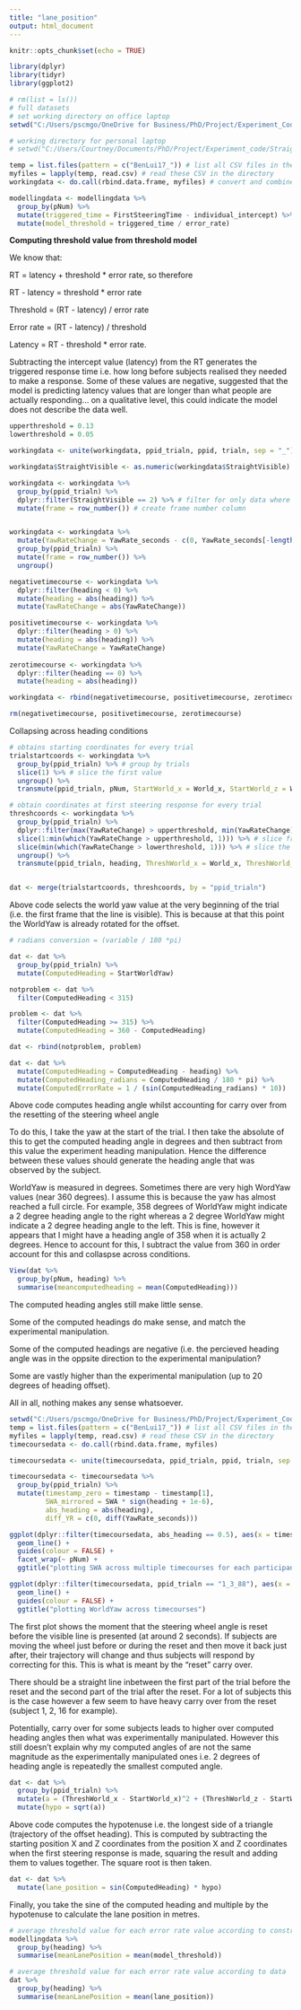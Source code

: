 ```yaml
---
title: "lane_position"
output: html_document
---
```


```r
knitr::opts_chunk$set(echo = TRUE)
```

```r

library(dplyr)
library(tidyr)
library(ggplot2)

```

```r
# rm(list = ls()) 
# full datasets
# set working directory on office laptop
setwd("C:/Users/pscmgo/OneDrive for Business/PhD/Project/Experiment_Code/Straights/Full_Data") 

# working directory for personal laptop
# setwd("C:/Users/Courtney/Documents/PhD/Project/Experiment_code/Straights/Full_Data")

temp = list.files(pattern = c("BenLui17_")) # list all CSV files in the directory
myfiles = lapply(temp, read.csv) # read these CSV in the directory
workingdata <- do.call(rbind.data.frame, myfiles) # convert and combine the CSV files into dataframe

```


```r

modellingdata <- modellingdata %>%
  group_by(pNum) %>%
  mutate(triggered_time = FirstSteeringTime - individual_intercept) %>%
  mutate(model_threshold = triggered_time / error_rate)

```

**Computing threshold value from threshold model**

We know that: 

RT = latency + threshold * error rate, so therefore

RT - latency = threshold * error rate

Threshold = (RT - latency) / error rate

Error rate = (RT - latency) / threshold

Latency = RT - threshold * error rate.

Subtracting the intercept value (latency) from the RT generates the triggered response time i.e. how long before subjects realised they needed to make a response. Some of these values are negative, suggested that the model is predicting latency values that are longer than what people are actually responding... on a qualitative level, this could indicate the model does not describe the data well.

```r

upperthreshold = 0.13
lowerthreshold = 0.05

workingdata <- unite(workingdata, ppid_trialn, ppid, trialn, sep = "_") # create unique ppid_trialn ID

workingdata$StraightVisible <- as.numeric(workingdata$StraightVisible) # changes factor to numeric, 1 = false, 2 = true

workingdata <- workingdata %>%
  group_by(ppid_trialn) %>%
  dplyr::filter(StraightVisible == 2) %>% # filter for only data where central line is visible
  mutate(frame = row_number()) # create frame number column


workingdata <- workingdata %>%
  mutate(YawRateChange = YawRate_seconds - c(0, YawRate_seconds[-length(YawRate_seconds)])) %>% # difference in yaw rate
  group_by(ppid_trialn) %>%
  mutate(frame = row_number()) %>%
  ungroup()

```


```r

negativetimecourse <- workingdata %>%
  dplyr::filter(heading < 0) %>%
  mutate(heading = abs(heading)) %>%
  mutate(YawRateChange = abs(YawRateChange))

positivetimecourse <- workingdata %>%
  dplyr::filter(heading > 0) %>%
  mutate(heading = abs(heading)) %>%
  mutate(YawRateChange = YawRateChange)
  
zerotimecourse <- workingdata %>%
  dplyr::filter(heading == 0) %>%
  mutate(heading = abs(heading)) 

workingdata <- rbind(negativetimecourse, positivetimecourse, zerotimecourse)

rm(negativetimecourse, positivetimecourse, zerotimecourse)


```

Collapsing across heading conditions

```r

# obtains starting coordinates for every trial
trialstartcoords <- workingdata %>%
  group_by(ppid_trialn) %>% # group by trials
  slice(1) %>% # slice the first value
  ungroup() %>%
  transmute(ppid_trialn, pNum, StartWorld_x = World_x, StartWorld_z = World_z, StartWorldYaw = WorldYaw) # save values

# obtain coordinates at first steering response for every trial 
threshcoords <- workingdata %>%
  group_by(ppid_trialn) %>%
  dplyr::filter(max(YawRateChange) > upperthreshold, min(YawRateChange) < lowerthreshold) %>% # filter lowest yaw rate change smaller than the lower theshold, # filter largest yaw rate change greater than the upper threshold
  slice(1:min(which(YawRateChange > upperthreshold, 1))) %>% # slice from the first yaw value, to the first yaw value above the upper thrshold
  slice(min(which(YawRateChange > lowerthreshold, 1))) %>% # slice the row at the minimum yaw rate above the lower threshold to get start of the response
  ungroup() %>%
  transmute(ppid_trialn, heading, ThreshWorld_x = World_x, ThreshWorld_z = World_z, ThreshWorldYaw = WorldYaw, ThreshYawRateChange = YawRateChange)


dat <- merge(trialstartcoords, threshcoords, by = "ppid_trialn")

```

Above code selects the world yaw value at the very beginning of the trial (i.e. the first frame that the line is visible). This is because at that this point the WorldYaw is already rotated for the offset.

```r

# radians conversion = (variable / 180 *pi)

dat <- dat %>%
  group_by(ppid_trialn) %>%
  mutate(ComputedHeading = StartWorldYaw) 

notproblem <- dat %>%
  filter(ComputedHeading < 315)

problem <- dat %>%
  filter(ComputedHeading >= 315) %>%
  mutate(ComputedHeading = 360 - ComputedHeading)

dat <- rbind(notproblem, problem)

dat <- dat %>%
  mutate(ComputedHeading = ComputedHeading - heading) %>%
  mutate(ComputedHeading_radians = ComputedHeading / 180 * pi) %>%
  mutate(ComputedErrorRate = 1 / (sin(ComputedHeading_radians) * 10))

```

Above code computes heading angle whilst accounting for carry over from the resetting of the steering wheel angle

To do this, I take the yaw at the start of the trial. I then take the absolute of this to get the computed heading angle in degrees and then subtract from this value the experiment heading manipulation. Hence the difference between these values should generate the heading angle that was observed by the subject.

WorldYaw is measured in degrees. Sometimes there are very high WordYaw values (near 360 degrees). I assume this is because the yaw has almost reached a full circle. For example, 358 degrees of WorldYaw might indicate a 2 degree heading angle to the right whereas a 2 degree WorldYaw might indicate a 2 degree heading angle to the left. This is fine, however it appears that I might have a heading angle of 358 when it is actually 2 degrees. Hence to account for this, I subtract the value from 360 in order account for this and collaspse across conditions.

```r

View(dat %>% 
  group_by(pNum, heading) %>%
  summarise(meancomputedheading = mean(ComputedHeading)))

```

The computed heading angles still make little sense. 

Some of the computed headings do make sense, and match the experimental manipulation.

Some of the computed headings are negative (i.e. the percieved heading angle was in the oppsite direction to the experimental manipulation?

Some are vastly higher than the experimental manipulation (up to 20 degrees of heading offset).

All in all, nothing makes any sense whatsoever.

```r

setwd("C:/Users/pscmgo/OneDrive for Business/PhD/Project/Experiment_Code/Straights/Full_Data") 
temp = list.files(pattern = c("BenLui17_")) # list all CSV files in the directory
myfiles = lapply(temp, read.csv) # read these CSV in the directory
timecoursedata <- do.call(rbind.data.frame, myfiles) 

timecoursedata <- unite(timecoursedata, ppid_trialn, ppid, trialn, sep = "_") # create unique ppid_trialn ID

timecoursedata <- timecoursedata %>% 
  group_by(ppid_trialn) %>% 
  mutate(timestamp_zero = timestamp - timestamp[1],
         SWA_mirrored = SWA * sign(heading + 1e-6),
         abs_heading = abs(heading),
         diff_YR = c(0, diff(YawRate_seconds)))

ggplot(dplyr::filter(timecoursedata, abs_heading == 0.5), aes(x = timestamp_zero, y = SWA, group = ppid_trialn, col = ppid_trialn)) +
  geom_line() + 
  guides(colour = FALSE) +
  facet_wrap(~ pNum) +
  ggtitle("plotting SWA across multiple timecourses for each participant")

ggplot(dplyr::filter(timecoursedata, ppid_trialn == "1_3_88"), aes(x = timestamp_zero, y = WorldYaw)) +
  geom_line() + 
  guides(colour = FALSE) +
  ggtitle("plotting WorldYaw across timecourses")


```

The first plot shows the moment that the steering wheel angle is reset before the visible line is presented (at around 2 seconds). If subjects are moving the wheel just before or during the reset and then move it back just after, their trajectory will change and thus subjects will respond by correcting for this. This is what is meant by the "reset" carry over. 

There should be a straight line inbetween the first part of the trial before the reset and the second part of the trial after the reset. For a lot of subjects this is the case however a few seem to have heavy carry over from the reset (subject 1, 2, 16 for example).

Potentially, carry over for some subjects leads to higher over computed heading angles then what was experimentally manipulated. However this still doesn't explain why my computed angles of are not the same magnitude as the experimentally manipulated ones i.e. 2 degrees of heading angle is repeatedly the smallest computed angle. 

```r

dat <- dat %>%
  group_by(ppid_trialn) %>%
  mutate(a = (ThreshWorld_x - StartWorld_x)^2 + (ThreshWorld_z - StartWorld_z)^2) %>%
  mutate(hypo = sqrt(a))

```

Above code computes the hypotenuse i.e. the longest side of a triangle (trajectory of the offset heading). This is computed by subtracting the starting position X and Z coordinates from the position X and Z coordinates when the first steering response is made, squaring the result and adding them to values together. The square root is then taken.


```r

dat <- dat %>%
  mutate(lane_position = sin(ComputedHeading) * hypo) 

```

Finally, you take the sine of the computed heading and multiple by the hypotenuse to calculate the lane position in metres.


```r

# average threshold value for each error rate value according to constructed threshold model
modellingdata %>%
  group_by(heading) %>%
  summarise(meanLanePosition = mean(model_threshold))

# average threshold value for each error rate value according to data
dat %>%
  group_by(heading) %>%
  summarise(meanLanePosition = mean(lane_position))

```


